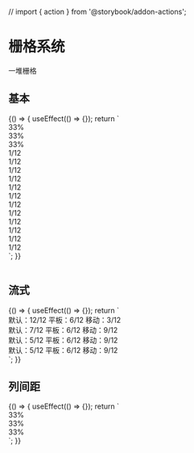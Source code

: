 // import { action } from '@storybook/addon-actions';

# 栅格系统

一堆栅格

<Meta title="基础控件/栅格(Grid)" />



## 基本
<Story name="基本" height="200px">
    {() => {
        useEffect(() => {});
        return `<div class="hopeui-row">
    <div class="hopeui-col-xl-4-12 hopeui-col-md-4-12 hopeui-col-xs-4-12">
        <div class="docs-grid-demo docs-grid-demo-bg1">
            33%
        </div>
    </div>
    <div class="hopeui-col-xl-4-12 hopeui-col-md-4-12 hopeui-col-xs-4-12">
        <div class="docs-grid-demo docs-grid-demo-bg2">
            33%
        </div>
    </div>
    <div class="hopeui-col-xl-4-12 hopeui-col-md-4-12 hopeui-col-xs-4-12">
        <div class="docs-grid-demo docs-grid-demo-bg3">
            33%
        </div>
    </div>
</div>
<div class="hopeui-row">
    <div class="hopeui-col-xl-1-12 hopeui-col-md-1-12 hopeui-col-xs-1-12">
        <div class="docs-grid-demo docs-grid-demo-bg1">
            1/12
        </div>
    </div>
    <div class="hopeui-col-xl-1-12 hopeui-col-md-1-12 hopeui-col-xs-1-12">
        <div class="docs-grid-demo docs-grid-demo-bg2">
            1/12
        </div>
    </div>
    <div class="hopeui-col-xl-1-12 hopeui-col-md-1-12 hopeui-col-xs-1-12">
        <div class="docs-grid-demo docs-grid-demo-bg1">
            1/12
        </div>
    </div>
    <div class="hopeui-col-xl-1-12 hopeui-col-md-1-12 hopeui-col-xs-1-12">
        <div class="docs-grid-demo docs-grid-demo-bg2">
            1/12
        </div>
    </div>
    <div class="hopeui-col-xl-1-12 hopeui-col-md-1-12 hopeui-col-xs-1-12">
        <div class="docs-grid-demo docs-grid-demo-bg1">
            1/12
        </div>
    </div>
    <div class="hopeui-col-xl-1-12 hopeui-col-md-1-12 hopeui-col-xs-1-12">
        <div class="docs-grid-demo docs-grid-demo-bg2">
            1/12
        </div>
    </div>
    <div class="hopeui-col-xl-1-12 hopeui-col-md-1-12 hopeui-col-xs-1-12">
        <div class="docs-grid-demo docs-grid-demo-bg1">
            1/12
        </div>
    </div>
    <div class="hopeui-col-xl-1-12 hopeui-col-md-1-12 hopeui-col-xs-1-12">
        <div class="docs-grid-demo docs-grid-demo-bg2">
            1/12
        </div>
    </div>
    <div class="hopeui-col-xl-1-12 hopeui-col-md-1-12 hopeui-col-xs-1-12">
        <div class="docs-grid-demo docs-grid-demo-bg1">
            1/12
        </div>
    </div>
    <div class="hopeui-col-xl-1-12 hopeui-col-md-1-12 hopeui-col-xs-1-12">
        <div class="docs-grid-demo docs-grid-demo-bg2">
            1/12
        </div>
    </div>
    <div class="hopeui-col-xl-1-12 hopeui-col-md-1-12 hopeui-col-xs-1-12">
        <div class="docs-grid-demo docs-grid-demo-bg1">
            1/12
        </div>
    </div>
    <div class="hopeui-col-xl-1-12 hopeui-col-md-1-12 hopeui-col-xs-1-12">
        <div class="docs-grid-demo docs-grid-demo-bg2">
            1/12
        </div>
    </div>
</div>`;
    }}
</Story>

```html
```


## 流式

<Story name="流式" height="200px">
    {() => {
        useEffect(() => {});
        return `<div class="hopeui-row">
    <div class="hopeui-col-xl-12-12 hopeui-col-md-6-12 hopeui-col-xs-3-12">
        <div class="docs-grid-demo docs-grid-demo-bg1">
            默认：12/12 平板：6/12 移动：3/12
        </div>
    </div>
    <div class="hopeui-col-xl-7-12 hopeui-col-md-6-12 hopeui-col-xs-9-12">
        <div class="docs-grid-demo docs-grid-demo-bg2">
            默认：7/12 平板：6/12 移动：9/12
        </div>
    </div>
    <div class="hopeui-col-xl-5-12 hopeui-col-md-6-12 hopeui-col-xs-9-12">
        <div class="docs-grid-demo docs-grid-demo-bg3">
            默认：5/12 平板：6/12 移动：9/12
        </div>
    </div>
    <div class="hopeui-col-xl-12-12 hopeui-col-md-6-12 hopeui-col-xs-3-12">
        <div class="docs-grid-demo docs-grid-demo-bg1">
            默认：5/12 平板：6/12 移动：9/12
        </div>
    </div>
</div>`;
    }}
</Story>


## 列间距

<Story name="列间距" height="200px">
    {() => {
        useEffect(() => {});
        return `<div class="hopeui-row hopeui-col-space2">
    <div class="hopeui-col-xl-4-12 hopeui-col-md-4-12 hopeui-col-xs-4-12">
        <div class="docs-grid-demo docs-grid-demo-bg1">
            33%
        </div>
    </div>
    <div class="hopeui-col-xl-4-12 hopeui-col-md-4-12 hopeui-col-xs-4-12">
        <div class="docs-grid-demo docs-grid-demo-bg2">
            33%
        </div>
    </div>
    <div class="hopeui-col-xl-4-12 hopeui-col-md-4-12 hopeui-col-xs-4-12">
        <div class="docs-grid-demo docs-grid-demo-bg3">
            33%
        </div>
    </div>
</div>`;
    }}
</Story>

